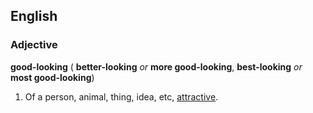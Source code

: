 ==English==
===Adjective===
'''good-looking''' ({{compar}} '''better-looking''' ''or'' '''more good-looking''', {{superl}} '''best-looking''' ''or'' '''most good-looking''')

#Of a person, animal, thing, idea, etc, [[attractive]].